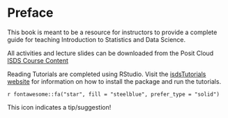 # Preface {.unnumbered}

This book is meant to be a resource for instructors to provide a complete guide for teaching Introduction to Statistics and Data Science.

All activities and lecture slides can be downloaded from the Posit Cloud [ISDS Course Content](https://posit.cloud/content/6672899)

Reading Tutorials are completed using RStudio. Visit the [isdsTutorials website](https://nustat.github.io/isdsTutorials/) for information on how to install the package and run the tutorials.


::: {.cols data-latex=""}
::: {.col data-latex="{0.15\\textwidth}"}

`r fontawesome::fa("star", fill = "steelblue", prefer_type = "solid")`

:::

::: {.col data-latex="{0.85\textwidth}"}
This icon indicates a tip/suggestion!
:::
:::
